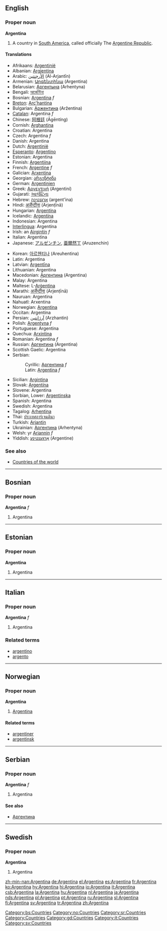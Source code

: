 {{wikipedia}}
==English==
===Proper noun===
'''Argentina'''

# A country in [[South America]], called officially The [[Argentine Republic]].

====Translations====
{{top}}
*Afrikaans: [[Argentinië]]
*Albanian: [[Argjentina]]
*Arabic: [[الأرجنتين]] (Al-Arjantīn)
*Armenian: [[Արգենտինա]] (Argentina)
*Belarusian: [[Аргентына]] (Arhentyna)
*Bengali: [[আর্জেন্টিনা]]
*Bosnian: [[Argentina#Bosnian|Argentina]] ''f''
*[[Breton]]: [[Arc'hantina]]
*Bulgarian: [[Аржентина]] (Aržentina)
*[[Catalan]]: Argentina ''f''
*Chinese: [[阿根廷]] (Āgēntíng)
*Cornish: [[Arghantina]]
*Croatian: Argentina
*Czech: Argentina ''f''
*Danish: Argentina
*Dutch: [[Argentinië]]
*[[Esperanto]]: [[Argentino]]
*Estonian: Argentina
*Finnish: [[Argentiina]]
*French: [[Argentine]] ''f''
*Galician: [[Arxentina]]
*Georgian: [[არგენტინა]]
*German: [[Argentinien]]
*Greek: [[Αργεντινή]] (Argentiní)
*Gujarati: [[આર્જંટિના]]
*Hebrew: [[ארגנטינה]] (argent'ina)
*Hindi: [[अर्जेन्टीना]] (Arjenṭīnā)
*Hungarian: [[Argentína]]
*Icelandic: [[Argentína]]
*Indonesian: Argentina
*[[Interlingua]]: Argentina
*Irish: an [[Airgintín]] ''f''
*Italian: Argentina
*Japanese: [[アルゼンチン]], [[亜爾然丁]] (Aruzenchin)
{{mid}}
*Korean: [[아르헨티나]] (Areuhentina)
*Latin: Argentina
*Latvian: [[Argentīna]]
*Lithuanian: Argentina
*Macedonian: [[Аргентина]] (Argentina)
*Malay: Argentina
*Maltese: L-[[Arġentina]]
*Marathi: [[अर्जेन्टीना]] (Arjenṭīnā)
*Nauruan: Argentina
*Nahuatl: Arxentina
*Norwegian: [[#Norwegian|Argentina]]
*Occitan: Argentina
*Persian: [[آرژانتین]] (Arzhantin)
*Polish: [[Argentyna]] ''f''
*Portuguese: Argentina
*Quechua: [[Arxintina]]
*Romanian: Argentina ''f''
*Russian: [[Аргентина]] (Argentina)
*Scottish Gaelic: Argentina
*Serbian:
*:Cyrillic: [[Аргентина#Serbian|Аргентина]] ''f''
*:Latin: [[Argentina#Serbian|Argentina]] ''f''
*Sicilian: [[Argintina]] {{f}}
*Slovak: [[Argentína]]
*Slovene: Argentina
*Sorbian, Lower: [[Argentinska]]
*Spanish: Argentina
*Swedish: Argentina
*Tagalog: [[Arhentina]]
*Thai: [[ประเทศอาร์เจนตินา]]
*Turkish: [[Arjantin]]
*Ukrainian: [[Аргентина]] (Arhentyna)
*Welsh: yr [[Ariannin]] ''f''
*Yiddish: [[אַרגענטינע]] (Argentine)
{{bottom}}

===See also===
*[[Countries of the world]]

----
==Bosnian==
===Proper noun===
'''Argentina''' ''f''
#Argentina
[[Category:bs:Countries]]

----
==Estonian==
===Proper noun===
'''Argentina'''

# Argentina {{et-country}}

----
==Italian==
===Proper noun===
'''Argentina''' ''f''
#Argentina
===Related terms===
*[[argentino]]
*[[argento]]

-----
==Norwegian==
===Proper noun===
[[Category:no:Countries]]
'''Argentina'''
#[[#English|Argentina]]
====Related terms====
*[[argentiner]]
*[[argentinsk]]

----
==Serbian==
===Proper noun===
'''Argentina''' ''f''
#Argentina
====See also====
*[[Аргентина]]
[[Category:sr:Countries]]

----
==Swedish==
===Proper noun===
'''Argentina'''
#Argentina

[[Category:Countries]]
[[Category:gd:Countries]]
[[Category:it:Countries]]
[[Category:sv:Countries]]

[[zh-min-nan:Argentina]]
[[de:Argentina]]
[[el:Argentina]]
[[es:Argentina]]
[[fr:Argentina]]
[[ko:Argentina]]
[[hy:Argentina]]
[[hi:Argentina]]
[[io:Argentina]]
[[it:Argentina]]
[[csb:Argentina]]
[[la:Argentina]]
[[hu:Argentina]]
[[nl:Argentina]]
[[ja:Argentina]]
[[nds:Argentina]]
[[pl:Argentina]]
[[pt:Argentina]]
[[ru:Argentina]]
[[sl:Argentina]]
[[fi:Argentina]]
[[sv:Argentina]]
[[tr:Argentina]]
[[zh:Argentina]]